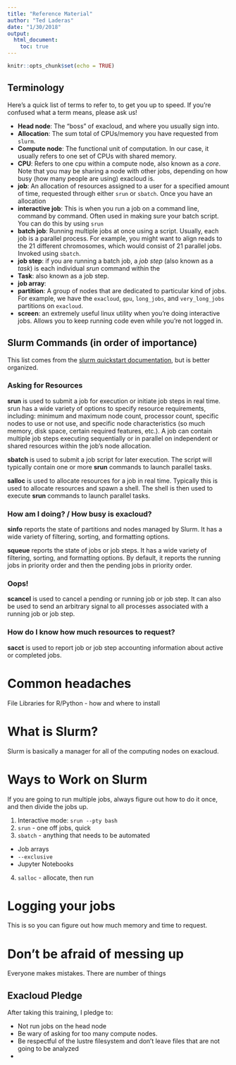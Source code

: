 ```yaml
---
title: "Reference Material"
author: "Ted Laderas"
date: "1/30/2018"
output:
  html_document:
    toc: true
---
```


```r
knitr::opts_chunk$set(echo = TRUE)
```

## Terminology

Here's a quick list of terms to refer to, to get you up to speed. If you're confused what a term means, please ask us!

+ **Head node**: The "boss" of exacloud, and where you usually sign into.
+ **Allocation**: The sum total of CPUs/memory you have requested from `slurm`.
+ **Compute node**: The functional unit of computation. In our case, it usually refers to one set of CPUs with shared memory.
+ **CPU**: Refers to one cpu within a compute node, also known as a *core*. Note that you may be sharing a node with other jobs, depending on how busy (how many people are using) exacloud is.
+ **job**: An allocation of resources assigned to a user for a specified amount of time, requested through either `srun` or `sbatch`.  Once you have an allocation
+ **interactive job**: This is when you run a job on a command line, command by command. Often used in making sure your batch script. You can do this by using `srun` 
+ **batch job**: Running multiple jobs at once using a script. Usually, each job is a parallel process. For example, you might want to align reads to the 21 different chromosomes, which would consist of 21 parallel jobs. Invoked using `sbatch`.
+ **job step**: if you are running a batch job, a *job step* (also known as a *task*) is each individual *srun* command within the 
+ **Task**: also known as a job step. 
+ **job array**: 
+ **partition**: A group of nodes that are dedicated to particular kind of jobs. For example, we have the `exacloud`, `gpu`, `long_jobs`, and `very_long_jobs` partitions on `exacloud`. 
+ **screen**: an extremely useful linux utility when you're doing interactive jobs. Allows you to keep running code even while you're not logged in.

## Slurm Commands (in order of importance)

This list comes from the [slurm quickstart documentation](), but is better organized.

### Asking for Resources

**srun** is used to submit a job for execution or initiate job steps in real time. srun has a wide variety of options to specify resource requirements, including: minimum and maximum node count, processor count, specific nodes to use or not use, and specific node characteristics (so much memory, disk space, certain required features, etc.). A job can contain multiple job steps executing sequentially or in parallel on independent or shared resources within the job's node allocation.

**sbatch** is used to submit a job script for later execution. The script will typically contain one or more **srun** commands to launch parallel tasks.

**salloc** is used to allocate resources for a job in real time. Typically this is used to allocate resources and spawn a shell. The shell is then used to execute **srun** commands to launch parallel tasks.

### How am I doing? / How busy is exacloud?

**sinfo** reports the state of partitions and nodes managed by Slurm. It has a wide variety of filtering, sorting, and formatting options.

**squeue** reports the state of jobs or job steps. It has a wide variety of filtering, sorting, and formatting options. By default, it reports the running jobs in priority order and then the pending jobs in priority order.

### Oops!

**scancel** is used to cancel a pending or running job or job step. It can also be used to send an arbitrary signal to all processes associated with a running job or job step.

### How do I know how much resources to request?

**sacct** is used to report job or job step accounting information about active or completed jobs.



# Common headaches

File Libraries for R/Python - how and where to install

# What is Slurm?

Slurm is basically a manager for all of the computing nodes on exacloud.

# Ways to Work on Slurm

If you are going to run multiple jobs, always figure out how to do it once, and then divide the jobs up.

1) Interactive mode:
  `srun --pty bash`
2) `srun` - one off jobs, quick
3) `sbatch` - anything that needs to be automated
  + Job arrays
  + `--exclusive`
  + Jupyter Notebooks
4) `salloc` - allocate, then run

# Logging your jobs

This is so you can figure out how much memory and time to request.

# Don't be afraid of messing up

Everyone makes mistakes. There are number of things

## Exacloud Pledge

After taking this training, I pledge to:

- Not run jobs on the head node
- Be wary of asking for too many compute nodes.
- Be respectful of the lustre filesystem and don't leave files that are not going to be analyzed
- 

